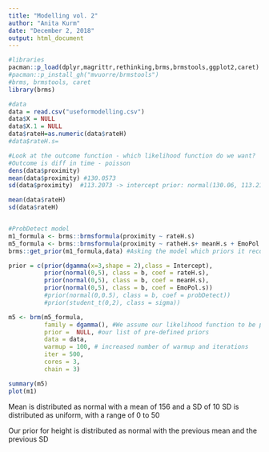 ```yaml
---
title: "Modelling vol. 2"
author: "Anita Kurm"
date: "December 2, 2018"
output: html_document
---
```


```r
#libraries 
pacman::p_load(dplyr,magrittr,rethinking,brms,brmstools,ggplot2,caret)
#pacman::p_install_gh("mvuorre/brmstools")
#brms, brmstools, caret
library(brms)

#data
data = read.csv("useformodelling.csv")
data$X = NULL
data$X.1 = NULL
data$rateH=as.numeric(data$rateH)
#data$rateH.s=

#Look at the outcome function - which likelihood function do we want?
#Outcome is diff in time - poisson 
dens(data$proximity)
mean(data$proximity) #130.0573 
sd(data$proximity)  #113.2073 -> intercept prior: normal(130.06, 113.21) or student_t(3, 121, 134) ///sd: student_t(3, 0, 134) and sigma student_t(3, 0, 134) <- from brms:: get_prior

mean(data$rateH)
sd(data$rateH)


#ProbDetect model
m1_formula <- brms::brmsformula(proximity ~ rateH.s) 
m5_formula <- brms::brmsformula(proximity ~ ratheH.s+ meanH.s + EmoPol.s+ meanH.s*EmoPol.s +(1|Name))
brms::get_prior(m1_formula,data) #Asking the model which priors it recommend

prior = c(prior(dgamma(x=3,shape = 2),class = Intercept),
          prior(normal(0,5), class = b, coef = rateH.s),
          prior(normal(0,5), class = b, coef = meanH.s),
          prior(normal(0,5), class = b, coef = EmoPol.s))
          #prior(normal(0,0.5), class = b, coef = probDetect))
          #prior(student_t(0,2), class = sigma)) 

m5 <- brm(m5_formula,
          family = dgamma(), #We assume our likelihood function to be poisson
          prior =  NULL, #our list of pre-defined priors
          data = data,
          warmup = 100, # increased number of warmup and iterations
          iter = 500,
          cores = 3,
          chain = 3)

summary(m5)
plot(m1)

```

Mean is distributed as normal with a mean of 156 and a SD of 10
SD is distributed as uniform, with a range of 0 to 50

Our prior for height is distributed as normal with the previous mean and the previous SD
